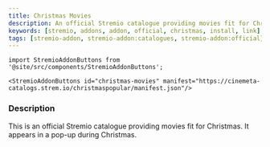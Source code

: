 ```yaml
---
title: Christmas Movies
description: An official Stremio catalogue providing movies fit for Christmas.
keywords: [stremio, addons, addon, official, christmas, install, link]
tags: [stremio-addon, stremio-addon:catalogues, stremio-addon:official]
---
```

```mdx-code-block
import StremioAddonButtons from '@site/src/components/StremioAddonButtons';

<StremioAddonButtons id="christmas-movies" manifest="https://cinemeta-catalogs.strem.io/christmaspopular/manifest.json"/> 
```

<h3>Description</h3>

This is an official Stremio catalogue providing movies fit for Christmas. It appears in a pop-up during Christmas.